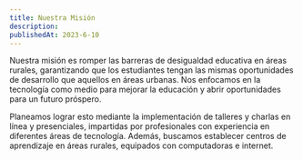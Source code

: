 ```yaml
---
title: Nuestra Misión
description:
publishedAt: 2023-6-10
---
```


Nuestra misión es romper las barreras de desigualdad educativa en áreas rurales, garantizando que los estudiantes tengan las mismas oportunidades de desarrollo que aquellos en áreas urbanas. Nos enfocamos en la tecnología como medio para mejorar la educación y abrir oportunidades para un futuro próspero.

Planeamos lograr esto mediante la implementación de talleres y charlas en línea y presenciales, impartidas por profesionales con experiencia en diferentes áreas de tecnología. Además, buscamos establecer centros de aprendizaje en áreas rurales, equipados con computadoras e internet.
